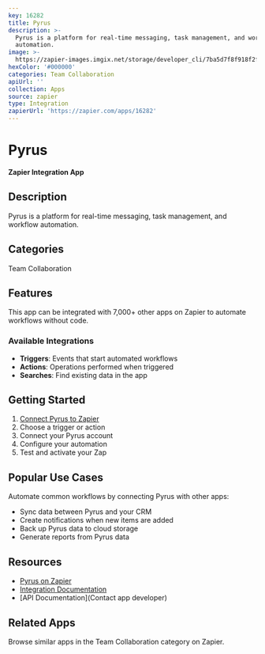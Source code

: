 ```yaml
---
key: 16282
title: Pyrus
description: >-
  Pyrus is a platform for real-time messaging, task management, and workflow
  automation.
image: >-
  https://zapier-images.imgix.net/storage/developer_cli/7ba5d7f8f918f2fee8d601b5557f2921.png?auto=format%2Ccompress&ixlib=python-3.0.0&q=50
hexColor: '#000000'
categories: Team Collaboration
apiUrl: ''
collection: Apps
source: zapier
type: Integration
zapierUrl: 'https://zapier.com/apps/16282'
---
```

# Pyrus

**Zapier Integration App**

## Description

Pyrus is a platform for real-time messaging, task management, and workflow automation.

## Categories

Team Collaboration

## Features

This app can be integrated with 7,000+ other apps on Zapier to automate workflows without code.

### Available Integrations

- **Triggers**: Events that start automated workflows
- **Actions**: Operations performed when triggered
- **Searches**: Find existing data in the app

## Getting Started

1. [Connect Pyrus to Zapier](https://zapier.com/apps/16282)
2. Choose a trigger or action
3. Connect your Pyrus account
4. Configure your automation
5. Test and activate your Zap

## Popular Use Cases

Automate common workflows by connecting Pyrus with other apps:

- Sync data between Pyrus and your CRM
- Create notifications when new items are added
- Back up Pyrus data to cloud storage
- Generate reports from Pyrus data

## Resources

- [Pyrus on Zapier](https://zapier.com/apps/16282)
- [Integration Documentation](https://zapier.com/apps/16282/integrations)
- [API Documentation](Contact app developer)

## Related Apps

Browse similar apps in the Team Collaboration category on Zapier.
